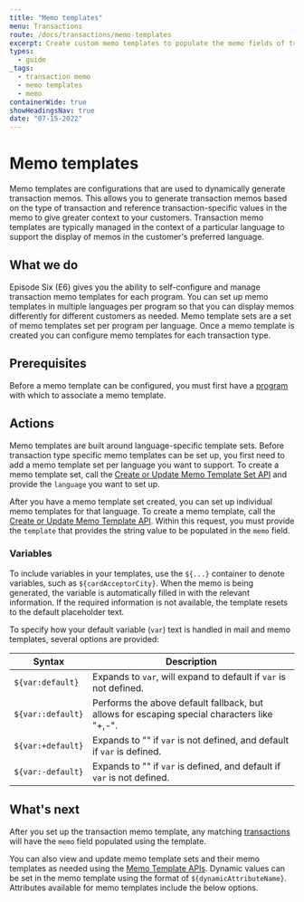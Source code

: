 ```yaml
---
title: "Memo templates"
menu: Transactions
route: /docs/transactions/memo-templates
excerpt: Create custom memo templates to populate the memo fields of transactions.
types: 
  - guide
_tags:
  - transaction memo
  - memo templates
  - memo
containerWide: true
showHeadingsNav: true
date: "07-15-2022"
---
```


# Memo templates

Memo templates are configurations that are used to dynamically generate transaction memos. This allows you to generate transaction memos based on the type of transaction and reference transaction-specific values in the memo to give greater context to your customers. Transaction memo templates are typically managed in the context of a particular language to support the display of memos in the customer's preferred language.

## What we do

Episode Six (E6) gives you the ability to self-configure and manage transaction memo templates for each program. You can set up memo templates in multiple languages per program so that you can display memos differently for different customers as needed. Memo template sets are a set of memo templates set per program per language. Once a memo template is created you can configure memo templates for each transaction type.

## Prerequisites

Before a memo template can be configured, you must first have a [program](/docs/programs/programs) with which to associate a memo template.

## Actions

Memo templates are built around language-specific template sets. Before transaction type specific memo templates can be set up, you first need to add a memo template set per language you want to support. To create a memo template set, call the [Create or Update Memo Template Set API](/tech-specs/transactions/memo-templates/api?#operation/net.e6tech.h3.middletier.api.v1.partner.operating.MemoAPI_createMemoTemplateSet_POST) and provide the `language` you want to set up.

After you have a memo template set created, you can set up individual memo templates for that language. To create a memo template, call the [Create or Update Memo Template API](/tech-specs/transactions/memo-templates/api?#operation/net.e6tech.h3.middletier.api.v1.partner.operating.MemoAPI_createMemoTemplate_POST). Within this request, you must provide the `template` that provides the string value to be populated in the `memo` field.

### Variables

To include variables in your templates, use the `${...}` container to denote variables, such as `${cardAcceptorCity}`. When the memo is being generated, the variable is automatically filled in with the relevant information. If the required information is not available, the template resets to the default placeholder text.

To specify how your default variable (`var`) text is handled in mail and memo templates, several options are provided:

| Syntax | Description |
| -- | -- |
| `${var:default}` | Expands to `var`, will expand to default if `var` is not defined. |
| `${var::default}` | Performs the above default fallback, but allows for escaping special characters like "+,-". |
| `${var:+default}` | Expands to "" if `var` is not defined, and default if `var` is defined. |
| `${var:-default}` | Expands to "" if `var` is defined, and default if `var` is not defined. |

## What's next

After you set up the transaction memo template, any matching [transactions](/docs/transactions/transactions) will have the `memo` field populated using the template.

You can also view and update memo template sets and their memo templates as needed using the [Memo Template APIs](/tech-specs/transactions/memo-templates). Dynamic values can be set in the memo template using the format of `${dynamicAttributeName}`. Attributes available for memo templates include the below options.